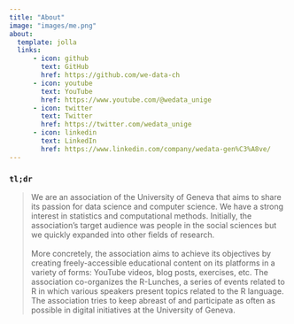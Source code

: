 ```yaml
---
title: "About"
image: "images/me.png"
about:
  template: jolla
  links:
      - icon: github
        text: GitHub
        href: https://github.com/we-data-ch
      - icon: youtube
        text: YouTube
        href: https://www.youtube.com/@wedata_unige
      - icon: twitter
        text: Twitter
        href: https://twitter.com/wedata_unige
      - icon: linkedin
        text: LinkedIn
        href: https://www.linkedin.com/company/wedata-gen%C3%A8ve/
---
```


### `tl;dr`

> We are an association of the University of Geneva that aims to share its passion for data science and computer science. We have a strong interest in statistics and computational methods. Initially, the association's target audience was people in the social sciences but we quickly expanded into other fields of research.
<br><br> More concretely, the association aims to achieve its objectives by creating freely-accessible educational content on its platforms in a variety of forms: YouTube videos, blog posts, exercises, etc. The association co-organizes the R-Lunches, a series of events related to R in which various speakers present topics related to the R language. The association tries to keep abreast of and participate as often as possible in digital initiatives at the University of Geneva.
<br>
